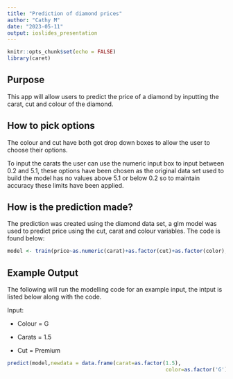 ```yaml
---
title: "Prediction of diamond prices"
author: "Cathy M"
date: "2023-05-11"
output: ioslides_presentation
---
```


```r
knitr::opts_chunk$set(echo = FALSE)
library(caret)
```

## Purpose

This app will allow users to predict the price of a diamond by inputting the carat, cut and colour of the diamond.

## How to pick options

The colour and cut have both got drop down boxes to allow the user to choose their options.

To input the carats the user can use the numeric input box to input between 0.2 and 5.1, these options have been chosen as the original data set used to build the model has no values above 5.1 or below 0.2 so to maintain accuracy these limits have been applied.

## How is the prediction made?

The prediction was created using the diamond data set, a glm model was used to predict price using the cut, carat and colour variables. The code is found below:

```r
model <- train(price~as.numeric(carat)+as.factor(cut)+as.factor(color), diamonds, method ='glm')
```

## Example Output

The following will run the modelling code for an example input, the intput is listed below along with the code.

Input:

-   Colour = G

-   Carats = 1.5

-   Cut = Premium

```r
predict(model,newdata = data.frame(carat=as.factor(1.5),
                                                   color=as.factor('G'),cut=as.factor('Premium')))

```
